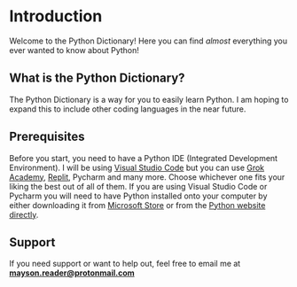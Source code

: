 # Introduction
 
Welcome to the Python Dictionary! Here you can find *almost* everything you ever wanted to know about Python!

## What is the Python Dictionary?

The Python Dictionary is a way for you to easily learn Python. I am hoping to expand this to include other coding languages in the near future.

## Prerequisites
Before you start, you need to have a Python IDE (Integrated Development Environment). I will be using [Visual Studio Code](https://code.visualstudio.com/Download) but you can use [Grok Academy](https://groklearning.com), [Replit](https://replit.com), Pycharm and many more. Choose whichever one fits your liking the best out of all of them. If you are using Visual Studio Code or Pycharm you will need to have Python installed onto your computer by either downloading it from [Microsoft Store](https://apps.microsoft.com/detail/9p7qfqmjrfp7?hl=en-gb&gl=US) or from the [Python website directly](https://www.python.org/downloads/).

## Support

If you need support or want to help out, feel free to email me at **mayson.reader@protonmail.com**
